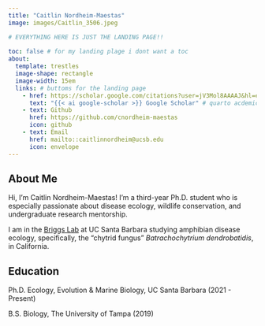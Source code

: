 ```yaml
---
title: "Caitlin Nordheim-Maestas"
image: images/Caitlin_3506.jpeg

# EVERYTHING HERE IS JUST THE LANDING PAGE!! 
    
toc: false # for my landing plage i dont want a toc
about:
  template: trestles
  image-shape: rectangle
  image-width: 15em
  links: # buttoms for the landing page
    - href: https://scholar.google.com/citations?user=jV3Mol8AAAAJ&hl=en
      text: "{{< ai google-scholar >}} Google Scholar" # quarto acdemicons extension!!
    - text: Github
      href: https://github.com/cnordheim-maestas
      icon: github
    - text: Email
      href: mailto::caitlinnordheim@ucsb.edu
      icon: envelope
---
```


## About Me

Hi, I'm Caitlin Nordheim-Maestas! I'm a third-year Ph.D. student who is especially passionate about disease ecology, wildlife conservation, and undergraduate research mentorship. 

I am in the [Briggs Lab](https://briggslab.eemb.ucsb.edu/) at UC Santa Barbara studying amphibian disease ecology, specifically, the "chytrid fungus" *Batrachochytrium dendrobatidis*, in California.


## Education

Ph.D. Ecology, Evolution & Marine Biology, UC Santa Barbara (2021 - Present)

B.S. Biology, The University of Tampa (2019)

